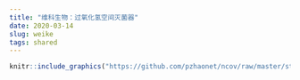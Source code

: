```yaml
---
title: "维科生物：过氧化氢空间灭菌器"
date: 2020-03-14
slug: weike
tags: shared
---
```


```r
knitr::include_graphics("https://github.com/pzhaonet/ncov/raw/master/static/shared/weike1.jpg")
```

